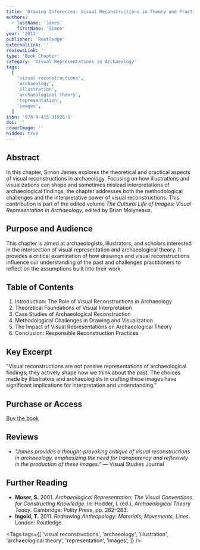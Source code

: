 ```yaml
---
title: 'Drawing Inferences: Visual Reconstructions in Theory and Practice'
authors:
  - lastName: 'James'
    firstName: 'Simon'
year: '2011'
publisher: 'Routledge'
externalLink: ''
reviewsLink: ''
type: 'Book Chapter'
category: 'Visual Representations in Archaeology'
tags:
  [
    'visual reconstructions',
    'archaeology',
    'illustration',
    'archaeological theory',
    'representation',
    'images',
  ]
isbn: '978-0-415-31926-1'
doi: ''
coverImage: ''
hidden: true
---
```


## Abstract

In this chapter, Simon James explores the theoretical and practical aspects of visual reconstructions in archaeology. Focusing on how illustrations and visualizations can shape and sometimes mislead interpretations of archaeological findings, the chapter addresses both the methodological challenges and the interpretative power of visual reconstructions. This contribution is part of the edited volume _The Cultural Life of Images: Visual Representation in Archaeology_, edited by Brian Molyneaux.

## Purpose and Audience

This chapter is aimed at archaeologists, illustrators, and scholars interested in the intersection of visual representation and archaeological theory. It provides a critical examination of how drawings and visual reconstructions influence our understanding of the past and challenges practitioners to reflect on the assumptions built into their work.

## Table of Contents

1. Introduction: The Role of Visual Reconstructions in Archaeology
2. Theoretical Foundations of Visual Interpretation
3. Case Studies of Archaeological Reconstruction
4. Methodological Challenges in Drawing and Visualization
5. The Impact of Visual Representations on Archaeological Theory
6. Conclusion: Responsible Reconstruction Practices

## Key Excerpt

"Visual reconstructions are not passive representations of archaeological findings; they actively shape how we think about the past. The choices made by illustrators and archaeologists in crafting these images have significant implications for interpretation and understanding."

## Purchase or Access

[Buy the book](https://www.routledge.com/The-Cultural-Life-of-Images-Visual-Representation-in-Archaeology/Molyneaux/p/book/9780415319267)

## Reviews

- _"James provides a thought-provoking critique of visual reconstructions in archaeology, emphasizing the need for transparency and reflexivity in the production of these images."_ — Visual Studies Journal

## Further Reading

- **Moser, S.** 2001. _Archaeological Representation: The Visual Conventions for Constructing Knowledge_. In: Hodder, I. (ed.), _Archaeological Theory Today_. Cambridge: Polity Press, pp. 262–283.
- **Ingold, T.** 2011. _Redrawing Anthropology: Materials, Movements, Lines_. London: Routledge.

<Tags
  tags={[
    'visual reconstructions',
    'archaeology',
    'illustration',
    'archaeological theory',
    'representation',
    'images',
  ]}
/>
